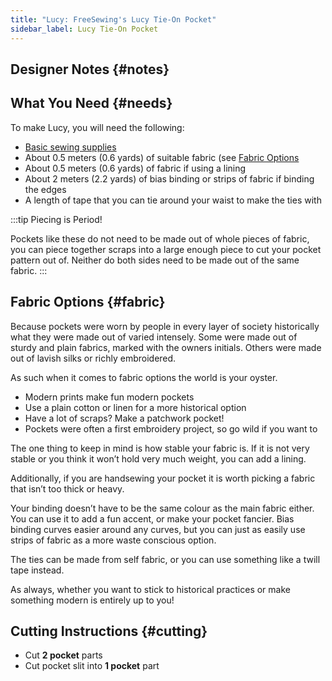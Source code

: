 ```yaml
---
title: "Lucy: FreeSewing's Lucy Tie-On Pocket"
sidebar_label: Lucy Tie-On Pocket
---
```



<DocusaurusDoc>
  <DesignInfo design="lucy" noDocsLink />
</DocusaurusDoc>

## Designer Notes {#notes}

<Notes />

## What You Need {#needs}

To make Lucy, you will need the following:

- [Basic sewing supplies](/docs/sewing/basic-sewing-supplies)
- About 0.5 meters (0.6 yards) of suitable fabric (see [Fabric
  Options](#fabric)
- About 0.5 meters (0.6 yards) of fabric if using a lining
- About 2 meters (2.2 yards) of bias binding or strips of fabric if binding the
  edges
- A length of tape that you can tie around your waist to make the ties with

:::tip Piecing is Period!

Pockets like these do not need to be made out of whole pieces of fabric, you
can piece together scraps into a large enough piece to cut your pocket pattern
out of. Neither do both sides need to be made out of the same fabric.
:::

## Fabric Options {#fabric}

Because pockets were worn by people in every layer of society historically what
they were made out of varied intensely. Some were made out of sturdy and plain
fabrics, marked with the owners initials. Others were made out of lavish silks
or richly embroidered.

As such when it comes to fabric options the world is your oyster.

- Modern prints make fun modern pockets
- Use a plain cotton or linen for a more historical option
- Have a lot of scraps? Make a patchwork pocket!
- Pockets were often a first embroidery project, so go wild if you want to

The one thing to keep in mind is how stable your fabric is. If it is not very
stable or you think it won’t hold very much weight, you can add a lining.

Additionally, if you are handsewing your pocket it is worth picking a fabric
that isn’t too thick or heavy.

Your binding doesn’t have to be the same colour as the main fabric either. You
can use it to add a fun accent, or make your pocket fancier. Bias binding
curves easier around any curves, but you can just as easily use strips of
fabric as a more waste conscious option.

The ties can be made from self fabric, or you can use something like a twill
tape instead.

As always, whether you want to stick to historical practices or make something
modern is entirely up to you!

## Cutting Instructions {#cutting}

- Cut **2 pocket** parts
- Cut pocket slit into **1 pocket** part
